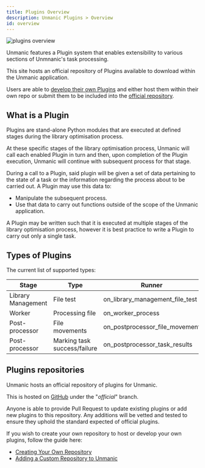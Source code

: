 ```yaml
---
title: Plugins Overview
description: Unmanic Plugins > Overview
id: overview
---
```


![plugins overview](/img/unmanic-plugins-overview.gif "plugins overview")


Unmanic features a Plugin system that enables extensibility to various sections of 
Unmnanic's task processing.

This site hosts an official repository of Plugins available to download within the 
Unmanic application.

Users are able to [develop their own Plugins](/docs/plugins/writing_plugins/introduction)
and either host them within their own repo or submit them to be included into the 
[official repository](https://github.com/Unmanic/unmanic-plugins/tree/official).


## What is a Plugin

Plugins are stand-alone Python modules that are executed at defined stages during
the library optimisation process.

At these specific stages of the library optimisation process, Unmanic will call
each enabled Plugin in turn and then, upon completion of the Plugin execution,
Unmanic will continue with subsequent process for that stage.

During a call to a Plugin, said plugin will be given a set of data pertaining to the state 
of a task or the information regarding the process about to be carried out. 
A Plugin may use this data to:

  - Manipulate the subsequent process.
  - Use that data to carry out functions outside of the scope of the Unmanic application.

A Plugin may be written such that it is executed at multiple stages of the library
optimisation process, however it is best practice to write a Plugin to carry out
only a single task.


## Types of Plugins

The current list of supported types:


| Stage              | Type                         | Runner                          | Documentation                                                  |
|--------------------|------------------------------|---------------------------------|----------------------------------------------------------------|
| Library Management | File test                    | on_library_management_file_test | [LINK](/docs/plugins/writing_plugins/plugin_runner_types#library-management---file-test) |
| Worker             | Processing file              | on_worker_process               | [LINK](/docs/plugins/writing_plugins/plugin_runner_types#worker---processing-file) |
| Post-processor     | File movements               | on_postprocessor_file_movement  | [LINK](/docs/plugins/writing_plugins/plugin_runner_types#post-processor---file-movements)      |
| Post-processor     | Marking task success/failure | on_postprocessor_task_results   | [LINK](/docs/plugins/writing_plugins/plugin_runner_types#post-processor---marking-task-successfailure)      |


## Plugins repositories

Unmanic hosts an official repository of plugins for Unmanic.

This is hosted on [GitHub](https://github.com/Unmanic/unmanic-plugins/tree/official) under the "*official*" branch.

Anyone is able to provide Pull Request to update existing plugins or add new plugins to this repository.
Any additions will be vetted and tested to ensure they uphold the standard expected of official plugins.

If you wish to create your own repository to host or develop your own plugins, follow the guide here:

* [Creating Your Own Repository](/docs/plugins/plugin_repos/creating_your_own_repo)
* [Adding a Custom Repository to Unmanic](/docs/plugins/plugin_repos/adding_a_custom_repo)





